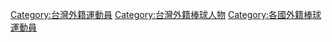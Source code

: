 [[Category:台灣外籍運動員|Category:台灣外籍運動員]]
[[Category:台灣外籍棒球人物|Category:台灣外籍棒球人物]]
[[Category:各國外籍棒球運動員|Category:各國外籍棒球運動員]]